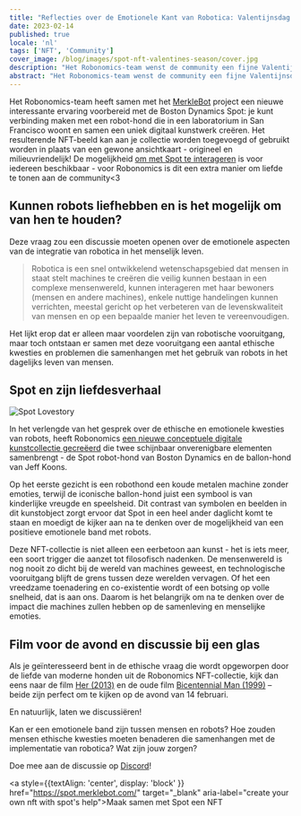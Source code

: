 ```yaml
---
title: "Reflecties over de Emotionele Kant van Robotica: Valentijnsdag Limited NFT Collectie"
date: 2023-02-14
published: true
locale: 'nl'
tags: ['NFT', 'Community']
cover_image: /blog/images/spot-nft-valentines-season/cover.jpg
description: "Het Robonomics-team wenst de community een fijne Valentijnsdag! Vandaag hebben we allemaal een extra reden om over onze gevoelens te praten, liefde en dankbaarheid te uiten, iets liefs en aangenaams te geven aan onze soulmate, vriend - aan wie ons hart ook maar verlangt."
abstract: "Het Robonomics-team wenst de community een fijne Valentijnsdag! Vandaag hebben we allemaal een extra reden om over onze gevoelens te praten, liefde en dankbaarheid te uiten, iets liefs en aangenaams te geven aan onze soulmate, vriend - aan wie ons hart ook maar verlangt."
---
```


Het Robonomics-team heeft samen met het [MerkleBot](https://merklebot.com/) project een nieuwe interessante ervaring voorbereid met de Boston Dynamics Spot: je kunt verbinding maken met een robot-hond die in een laboratorium in San Francisco woont en samen een uniek digitaal kunstwerk creëren. Het resulterende NFT-beeld kan aan je collectie worden toegevoegd of gebruikt worden in plaats van een gewone ansichtkaart - origineel en milieuvriendelijk! De mogelijkheid [om met Spot te interageren](https://spot.merklebot.com/) is voor iedereen beschikbaar - voor Robonomics is dit een extra manier om liefde te tonen aan de community\<3

## Kunnen robots liefhebben en is het mogelijk om van hen te houden?

Deze vraag zou een discussie moeten openen over de emotionele aspecten van de integratie van robotica in het menselijk leven.

> Robotica is een snel ontwikkelend wetenschapsgebied dat mensen in staat stelt machines te creëren die veilig kunnen bestaan in een complexe mensenwereld, kunnen interageren met haar bewoners (mensen en andere machines), enkele nuttige handelingen kunnen verrichten, meestal gericht op het verbeteren van de levenskwaliteit van mensen en op een bepaalde manier het leven te vereenvoudigen.

Het lijkt erop dat er alleen maar voordelen zijn van robotische vooruitgang, maar toch ontstaan er samen met deze vooruitgang een aantal ethische kwesties en problemen die samenhangen met het gebruik van robots in het dagelijks leven van mensen.

## Spot en zijn liefdesverhaal

![Spot Lovestory](/blog/images/spot-nft-valentines-season/spot_lovestory.png)

In het verlengde van het gesprek over de ethische en emotionele kwesties van robots, heeft Robonomics [een nieuwe conceptuele digitale kunstcollectie gecreëerd](https://singular.app/collectibles/kusama/b437f70371c8622e02-MBVD-2023/16627505-b437f70371c8622e02-MBVD-2023-MBVD-2023-00000006) die twee schijnbaar onverenigbare elementen samenbrengt - de Spot robot-hond van Boston Dynamics en de ballon-hond van Jeff Koons.

Op het eerste gezicht is een robothond een koude metalen machine zonder emoties, terwijl de iconische ballon-hond juist een symbool is van kinderlijke vreugde en speelsheid. Dit contrast van symbolen en beelden in dit kunstobject zorgt ervoor dat Spot in een heel ander daglicht komt te staan en moedigt de kijker aan na te denken over de mogelijkheid van een positieve emotionele band met robots.

Deze NFT-collectie is niet alleen een eerbetoon aan kunst - het is iets meer, een soort trigger die aanzet tot filosofisch nadenken. De mensenwereld is nog nooit zo dicht bij de wereld van machines geweest, en technologische vooruitgang blijft de grens tussen deze werelden vervagen. Of het een vreedzame toenadering en co-existentie wordt of een botsing op volle snelheid, dat is aan ons. Daarom is het belangrijk om na te denken over de impact die machines zullen hebben op de samenleving en menselijke emoties.

## Film voor de avond en discussie bij een glas

Als je geïnteresseerd bent in de ethische vraag die wordt opgeworpen door de liefde van moderne honden uit de Robonomics NFT-collectie, kijk dan eens naar de film [Her (2013)](https://www.imdb.com/title/tt1798709/) en de oude film [Bicentennial Man (1999)](https://www.imdb.com/title/tt0182789/) – beide zijn perfect om te kijken op de avond van 14 februari.

En natuurlijk, laten we discussiëren!

Kan er een emotionele band zijn tussen mensen en robots? Hoe zouden mensen ethische kwesties moeten benaderen die samenhangen met de implementatie van robotica? Wat zijn jouw zorgen?

Doe mee aan de discussie op [Discord](https://discord.gg/dyFgwHfCN7)!

<a style={{textAlign: 'center', display: 'block' }} href="https://spot.merklebot.com/" target="_blank" aria-label="create your own nft with spot's help">Maak samen met Spot een NFT</a>